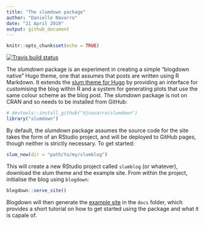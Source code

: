 ```yaml
---
title: "The slumdown package"
author: "Danielle Navarro"
date: "21 April 2019"
output: github_document
---
```


```r
knitr::opts_chunk$set(echo = TRUE)
```

[![Travis build status](https://travis-ci.org/djnavarro/slumdown.svg?branch=master)](https://travis-ci.org/djnavarro/slumdown)

The *slumdown* package is an experiment in creating a simple "blogdown native" Hugo theme, one that assumes that posts are written using R Markdown. It extends the [slum theme for Hugo](https://github.com/djnavarro/hugo-slum) by providing an interface for customising the blog within R and a system for generating plots that use the same colour scheme as the blog post. The *slumdown* package is not on CRAN and so needs to be installed from GitHub:

```r
# devtools::install_github("djnavarro/slumdown")
library("slumdown")
```

By default, the *slumdown* package assumes the source code for the site takes the form of an RStudio project, and will be deployed to GitHub pages, though neither is strictly necessary. To get started:

```r
slum_new(dir = "path/to/my/slumblog") 
```

This will create a new RStudio project called `slumblog` (or whatever), download the slum theme and the example site. From within the project, initialise the blog using `blogdown`:

```r
blogdown::serve_site()
```

Blogdown will then generate the [example site](https://djnavarro.github.io/hugo-slum/) in the `docs` folder, which provides a short tutorial on how to get started using the package and what it is capale of. 
